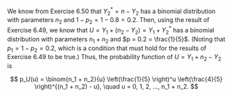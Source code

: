 We know from Exercise 6.50 that $Y_2^* = n - Y_2$ has a binomial distribution with parameters $n_2$ and $1 - p_2 = 1 - 0.8 = 0.2$.
Then, using the result of Exercise 6.49, we know that $U = Y_1 + (n_2 - Y_2) = Y_1 + Y_2^*$ has a binomial distribution with parameters $n_1 + n_2$ and $p = 0.2 = \frac{1}{5}$.
(Noting that $p_1 = 1 - p_2 = 0.2$, which is a condition that must hold for the results of Exercise 6.49 to be true.)
Thus, the probability function of $U = Y_1 + n_2 - Y_2$ is

$$
p_U(u) = \binom{n_1 + n_2}{u} \left(\frac{1}{5} \right)^u \left(\frac{4}{5} \right)^{(n_1 + n_2) - u}, \quad u = 0, 1, 2, ..., n_1 + n_2.
$$
